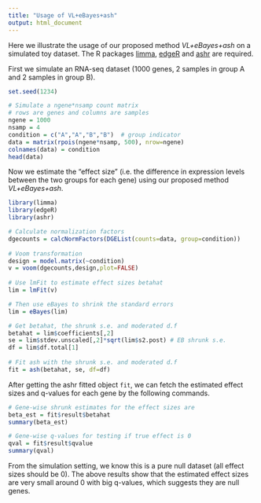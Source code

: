 ```yaml
---
title: "Usage of VL+eBayes+ash"
output: html_document
---
```


Here we illustrate the usage of our proposed method *VL+eBayes+ash* on a simulated toy dataset. The R packages [limma](https://bioconductor.org/packages/release/bioc/html/limma.html), [edgeR](https://bioconductor.org/packages/release/bioc/html/edgeR.html) and [ashr](https://cran.r-project.org/web/packages/ashr/index.html) are required.

First we simulate an RNA-seq dataset (1000 genes, 2 samples in group A and 2 samples in group B). 

```r
set.seed(1234)

# Simulate a ngene*nsamp count matrix
# rows are genes and columns are samples
ngene = 1000
nsamp = 4
condition = c("A","A","B","B")  # group indicator
data = matrix(rpois(ngene*nsamp, 500), nrow=ngene)
colnames(data) = condition
head(data)
```

Now we estimate the "effect size" (i.e. the difference in expression levels between the two groups for each gene) using our proposed method *VL+eBayes+ash*. 

```r
library(limma)
library(edgeR)
library(ashr)

# Calculate normalization factors
dgecounts = calcNormFactors(DGEList(counts=data, group=condition))
  
# Voom transformation
design = model.matrix(~condition)
v = voom(dgecounts,design,plot=FALSE)
  
# Use lmFit to estimate effect sizes betahat
lim = lmFit(v)

# Then use eBayes to shrink the standard errors
lim = eBayes(lim)

# Get betahat, the shrunk s.e. and moderated d.f
betahat = lim$coefficients[,2]
se = lim$stdev.unscaled[,2]*sqrt(lim$s2.post) # EB shrunk s.e.
df = lim$df.total[1]
  
# Fit ash with the shrunk s.e. and moderated d.f
fit = ash(betahat, se, df=df)
```

After getting the ashr fitted object `fit`, we can fetch the estimated effect sizes and q-values for each gene by the following commands. 

```r
# Gene-wise shrunk estimates for the effect sizes are
beta_est = fit$result$betahat
summary(beta_est)

# Gene-wise q-values for testing if true effect is 0
qval = fit$result$qvalue
summary(qval)
```

From the simulation setting, we know this is a pure null dataset (all effect sizes should be 0). The above results show that the estimated effect sizes are very small around 0 with big q-values, which suggests they are null genes.  